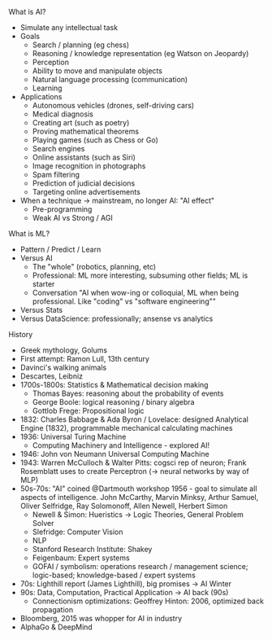 What is AI?
- Simulate any intellectual task
- Goals
  - Search / planning (eg chess)
  - Reasoning / knowledge representation (eg Watson on Jeopardy)
  - Perception
  - Ability to move and manipulate objects
  - Natural language processing (communication)
  - Learning
- Applications
  - Autonomous vehicles (drones, self-driving cars)
  - Medical diagnosis
  - Creating art (such as poetry)
  - Proving mathematical theorems
  - Playing games (such as Chess or Go)
  - Search engines
  - Online assistants (such as Siri)
  - Image recognition in photographs
  - Spam filtering
  - Prediction of judicial decisions
  - Targeting online advertisements
- When a technique -> mainstream, no longer AI: "AI effect"
  - Pre-programming
  - Weak AI vs Strong / AGI

What is ML?
- Pattern / Predict / Learn
- Versus AI
  - The "whole" (robotics, planning, etc)
  - Professional: ML more interesting, subsuming other fields; ML is starter
  - Conversation
    "AI when wow-ing or colloquial, ML when being professional. Like "coding" vs "software engineering""
- Versus Stats
- Versus DataScience: professionally; ansense vs analytics

History
- Greek mythology, Golums
- First attempt: Ramon Lull, 13th century
- Davinci's walking animals
- Descartes, Leibniz
- 1700s-1800s: Statistics & Mathematical decision making
  - Thomas Bayes: reasoning about the probability of events
  - George Boole: logical reasoning / binary algebra
  - Gottlob Frege: Propositional logic
- 1832: Charles Babbage & Ada Byron / Lovelace: designed Analytical Engine (1832), programmable mechanical calculating machines
- 1936: Universal Turing Machine
  - Computing Machinery and Intelligence - explored AI!
- 1946: John von Neumann Universal Computing Machine
- 1943: Warren McCulloch & Walter Pitts: cogsci rep of neuron; Frank Rosemblatt uses to create Perceptron (-> neural networks by way of MLP)
- 50s-70s: "AI" coined @Dartmouth workshop 1956 - goal to simulate all aspects of intelligence. John McCarthy, Marvin Minksy, Arthur Samuel, Oliver Selfridge, Ray Solomonoff, Allen Newell, Herbert Simon
  - Newell & Simon: Hueristics -> Logic Theories, General Problem Solver
  - Slefridge: Computer Vision
  - NLP
  - Stanford Research Institute: Shakey
  - Feigenbaum: Expert systems
  - GOFAI / symbolism: operations research / management science; logic-based; knowledge-based / expert systems
- 70s: Lighthill report (James Lighthill), big promises -> AI Winter
- 90s: Data, Computation, Practical Application -> AI back (90s)
  - Connectionism optimizations: Geoffrey Hinton: 2006, optimized back propagation
- Bloomberg, 2015 was whopper for AI in industry
- AlphaGo & DeepMind